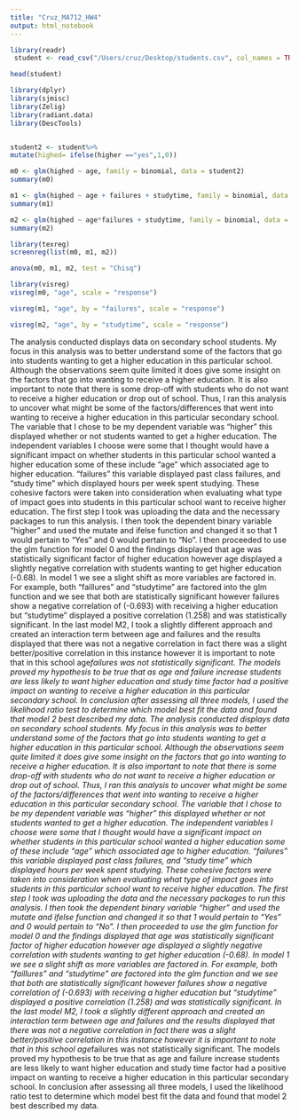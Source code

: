 ```yaml
---
title: "Cruz_MA712_HW4"
output: html_notebook
---
```


```r
library(readr)
 student <- read_csv("/Users/cruz/Desktop/students.csv", col_names = TRUE)
```
```r
head(student)
```
```r
library(dplyr)
library(sjmisc)
library(Zelig)
library(radiant.data)
library(DescTools)


student2 <- student%>%
mutate(highed= ifelse(higher =="yes",1,0))

m0 <- glm(highed ~ age, family = binomial, data = student2)
summary(m0)


```
```r

m1 <- glm(highed ~ age + failures + studytime, family = binomial, data = student2)
summary(m1)

```
```r

m2 <- glm(highed ~ age*failures + studytime, family = binomial, data = student2)
summary(m2)

```


```r
library(texreg)
screenreg(list(m0, m1, m2))


```
```r
anova(m0, m1, m2, test = "Chisq")
```
```r
library(visreg)
visreg(m0, "age", scale = "response")
```
```r
visreg(m1, "age", by = "failures", scale = "response")
```

```r
visreg(m2, "age", by = "studytime", scale = "response")
```


The analysis conducted displays data on secondary school students. My focus in this analysis was to better understand some of the factors that go into students wanting to get a higher education in this particular school. Although the observations seem quite limited it does give some insight on the factors that go into wanting to receive a higher education. It is also important to note that there is some drop-off with students who do not want to receive a higher education or drop out of school. Thus, I ran this analysis to uncover what might be some of the factors/differences that went into wanting to receive a higher education in this particular secondary school.
	The variable that I chose to be my dependent variable was “higher” this displayed whether or not students wanted to get a higher education. The independent variables I choose were some that I thought would have a significant impact on whether students in this particular school wanted a higher education some of these include “age” which associated age to higher education. “failures” this variable displayed past class failures, and “study time” which displayed hours per week spent studying. These cohesive factors were taken into consideration when evaluating what type of impact goes into students in this particular school want to receive higher education.
	 The first step I took was uploading the data and the necessary packages to run this analysis. I then took the dependent binary variable “higher” and used the mutate and ifelse function and changed it so that 1 would pertain to “Yes” and 0 would pertain to “No”. I then proceeded to use the glm function for model 0 and the findings displayed that age was statistically significant factor of higher education however age displayed a slightly negative correlation with students wanting to get higher education (-0.68). In model 1 we see a slight shift as more variables are factored in. For example, both “faillures” and “studytime” are factored into the glm function and we see that both are statistically significant however failures show a negative correlation of (-0.693) with receiving a higher education but “studytime” displayed a positive correlation (1.258) and was statistically significant.
In the last model M2, I took a slightly different approach and created an interaction term between age and failures and the results displayed that there was not a negative correlation in fact there was a slight better/positive correlation in this instance however it is important to note that in this school age*failures was not statistically significant. The models proved my hypothesis to be true that as age and failure increase students are less likely to want higher education and study time factor had a positive impact on wanting to receive a higher education in this particular secondary school.
In conclusion after assessing all three models, I used the likelihood ratio test to determine which model best fit the data and found that model 2 best described my data.
The analysis conducted displays data on secondary school students. My focus in this analysis was to better understand some of the factors that go into students wanting to get a higher education in this particular school. Although the observations seem quite limited it does give some insight on the factors that go into wanting to receive a higher education. It is also important to note that there is some drop-off with students who do not want to receive a higher education or drop out of school. Thus, I ran this analysis to uncover what might be some of the factors/differences that went into wanting to receive a higher education in this particular secondary school.
	The variable that I chose to be my dependent variable was “higher” this displayed whether or not students wanted to get a higher education. The independent variables I choose were some that I thought would have a significant impact on whether students in this particular school wanted a higher education some of these include “age” which associated age to higher education. “failures” this variable displayed past class failures, and “study time” which displayed hours per week spent studying. These cohesive factors were taken into consideration when evaluating what type of impact goes into students in this particular school want to receive higher education.
	 The first step I took was uploading the data and the necessary packages to run this analysis. I then took the dependent binary variable “higher” and used the mutate and ifelse function and changed it so that 1 would pertain to “Yes” and 0 would pertain to “No”. I then proceeded to use the glm function for model 0 and the findings displayed that age was statistically significant factor of higher education however age displayed a slightly negative correlation with students wanting to get higher education (-0.68). In model 1 we see a slight shift as more variables are factored in. For example, both “faillures” and “studytime” are factored into the glm function and we see that both are statistically significant however failures show a negative correlation of (-0.693) with receiving a higher education but “studytime” displayed a positive correlation (1.258) and was statistically significant.
In the last model M2, I took a slightly different approach and created an interaction term between age and failures and the results displayed that there was not a negative correlation in fact there was a slight better/positive correlation in this instance however it is important to note that in this school age*failures was not statistically significant. The models proved my hypothesis to be true that as age and failure increase students are less likely to want higher education and study time factor had a positive impact on wanting to receive a higher education in this particular secondary school.
In conclusion after assessing all three models, I used the likelihood ratio test to determine which model best fit the data and found that model 2 best described my data.

